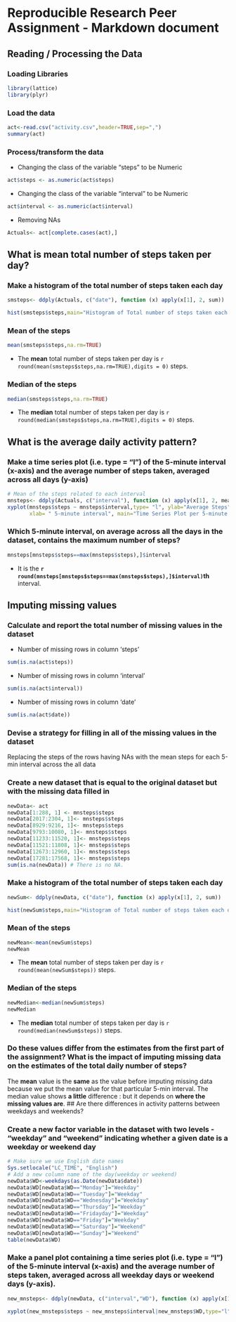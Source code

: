# Reproducible Research Peer Assignment - Markdown document 
## Reading / Processing the Data 
### Loading Libraries 
```r
library(lattice)
library(plyr)
```
### Load the data 
```r
act<-read.csv("activity.csv",header=TRUE,sep=",")
summary(act)
```
### Process/transform the data 
* Changing the class of the variable "steps" to be Numeric
```r
act$steps <- as.numeric(act$steps)
```
* Changing the class of the variable "interval" to be Numeric
```r
act$interval <- as.numeric(act$interval)
```
* Removing NAs
```r
Actuals<- act[complete.cases(act),] 
```
## What is mean total number of steps taken per day? 
### Make a histogram of the total number of steps taken each day 
```r
smsteps<- ddply(Actuals, c("date"), function (x) apply(x[1], 2, sum))

hist(smsteps$steps,main="Histogram of Total number of steps taken each day",xlab="Steps per Day",ylab="Frequency",col="beige")
```

### Mean of the steps 
```r
mean(smsteps$steps,na.rm=TRUE) 
```
* The **mean** total number of steps taken per day is `r round(mean(smsteps$steps,na.rm=TRUE),digits = 0)` steps.

### Median of the steps 
```r
median(smsteps$steps,na.rm=TRUE)
```
* The **median** total number of steps taken per day is 
`r round(median(smsteps$steps,na.rm=TRUE),digits = 0)` steps.

## What is the average daily activity pattern? 
### Make a time series plot (i.e. type = "l") of the 5-minute interval (x-axis) and the average number of steps taken, averaged across all days (y-axis) 

```r
# Mean of the steps related to each interval
mnsteps<- ddply(Actuals, c("interval"), function (x) apply(x[1], 2, mean))
xyplot(mnsteps$steps ~ mnsteps$interval,type= "l", ylab="Average Steps",
       xlab= " 5-minute interval", main="Time Series Plot per 5-minute interval",lwd=1.0)
```

### Which 5-minute interval, on average across all the days in the dataset, contains the maximum number of steps? 

```r
mnsteps[mnsteps$steps==max(mnsteps$steps),]$interval
```
* It is the **`r round(mnsteps[mnsteps$steps==max(mnsteps$steps),]$interval)`th** interval.

## Imputing missing values 
### Calculate and report the total number of missing values in the dataset 
* Number of missing rows in column 'steps' 
```r
sum(is.na(act$steps))
```
* Number of missing rows in column 'interval'
```r
sum(is.na(act$interval))
```
* Number of missing rows in column 'date'
```r
sum(is.na(act$date))
```
### Devise a strategy for filling in all of the missing values in the dataset 
Replacing the steps of the rows having NAs with the mean steps for each 5-min interval across the all data 

### Create a new dataset that is equal to the original dataset but with the missing data filled in 
```r
newData<- act
newData[1:288, 1] <- mnsteps$steps 
newData[2017:2304, 1]<- mnsteps$steps
newData[8929:9216, 1]<- mnsteps$steps
newData[9793:10080, 1]<- mnsteps$steps
newData[11233:11520, 1]<- mnsteps$steps
newData[11521:11808, 1]<- mnsteps$steps
newData[12673:12960, 1]<- mnsteps$steps
newData[17281:17568, 1]<- mnsteps$steps
sum(is.na(newData)) # There is no NA.
```
### Make a histogram of the total number of steps taken each day 
```r
newSum<- ddply(newData, c("date"), function (x) apply(x[1], 2, sum))

hist(newSum$steps,main="Histogram of Total number of steps taken each day (NA Replaced)",xlab="Steps per Day",ylab="Frequency",col="beige")
```

### Mean of the steps 
```r
newMean<-mean(newSum$steps)
newMean
```
* The **mean** total number of steps taken per day is `r round(mean(newSum$steps))` steps. 

### Median of the steps 
```r
newMedian<-median(newSum$steps)
newMedian
```
* The **median** total number of steps taken per day is 
`r round(median(newSum$steps))` steps. 

### Do these values differ from the estimates from the first part of the assignment? What is the impact of imputing missing data on the estimates of the total daily number of steps? 
The **mean** value is the **same** as the value before imputing missing data because we put the mean value for that particular 5-min interval. The median value shows **a little** difference : but it depends on **where the missing values are**. 
## Are there differences in activity patterns between weekdays and weekends? 

### Create a new factor variable in the dataset with two levels - "weekday" and "weekend" indicating whether a given date is a weekday or weekend day  
```r
# Make sure we use English date names
Sys.setlocale("LC_TIME", "English")
# Add a new column name of the day(weekday or weekend)
newData$WD<-weekdays(as.Date(newData$date))
newData$WD[newData$WD=="Monday"]="Weekday"
newData$WD[newData$WD=="Tuesday"]="Weekday"
newData$WD[newData$WD=="Wednesday"]="Weekday"
newData$WD[newData$WD=="Thursday"]="Weekday"
newData$WD[newData$WD=="Fridayday"]="Weekday"
newData$WD[newData$WD=="Friday"]="Weekday"
newData$WD[newData$WD=="Saturday"]="Weekend"
newData$WD[newData$WD=="Sunday"]="Weekend"
table(newData$WD)
```
### Make a panel plot containing a time series plot (i.e. type = "l") of the 5-minute interval (x-axis) and the average number of steps taken, averaged across all weekday days or weekend days (y-axis). 
```r
new_mnsteps<- ddply(newData, c("interval","WD"), function (x) apply(x[1], 2, mean))

xyplot(new_mnsteps$steps ~ new_mnsteps$interval|new_mnsteps$WD,type="l",ylab="Steps", xlab="Interval",layout=c(1,2))
```

